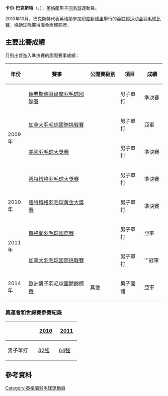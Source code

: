{{noteTA|G1=Badminton}}
{{Infobox 羽球選手
| playername              = 卡尔·巴克斯特<br/>{{lang|en|Carl Baxter}}
| image                   = 
| size                    = 
| caption                 = 
| birth_name              = 
| date_of_birth           = {{birth_date_and_age|1985|11|28}}<ref name="Personal details">{{cite web|title=Personal Details of Carl Baxter|url=http://www.badmintonengland.co.uk/text.asp?section=510&sectionTitle=Carl+Baxter|publisher=Badminton England|deadurl=yes|archiveurl=https://web.archive.org/web/20101030121353/http://badmintonengland.co.uk/text.asp?section=510&sectionTitle=Carl+Baxter|archivedate=2010-10-30|accessdate=2012-02-04}}{{en}}</ref>
| place_of_birth          = {{CAN}}[[温尼伯|温尼伯]]<ref name="Personal details"/>
| height                  = 
| weight                  = 
| event                   = 男子單打
| country                 = {{ENG}}
| years_started           = 
| handedness              = 右手<ref name="Personal details"/>
| coach                   = 
| highest_ranking         = 第25位
| date_of_highest_ranking = 2010年9月9日<ref name="Personal details"/><ref name="ranking">[http://bwfcontent.tournamentsoftware.com/ranking/player.aspx?id=4276&player=108273 BWF World Ranking - Ranking of Carl BAXTER (53119)]{{en}}</ref>
| current_ranking         = 第206位<ref name="m53119">[http://bwfcontent.tournamentsoftware.com/ranking/category.aspx?id=4276&category=472 BWF World Ranking - BWF世界排名榜 (1/3/2013) - Men's singles] {{Wayback|url=http://bwfcontent.tournamentsoftware.com/ranking/category.aspx?id=4276&category=472 |date=20190713064655 }}{{en}}</ref>
| date_of_current_ranking = 2013年1月3日
| played                  = 139勝–97負
| titles                  = 
| bwf_profile             = 27A9A874-535F-4348-B87F-60E3AE62DF19
| bwf_id                  = 53119
| updated                 = 2013年1月4日
}}
{{MedalTableTop}}
{{MedalSport | 男子[[羽毛球|羽毛球]]}}
{{MedalCountry | {{ENG}}}}
{{MedalCompetition | [[英联邦运动会|英联邦运动会]]}}
{{MedalBronze | [[2010年英联邦运动会|2010年 德里]] | [[2010年英聯邦運動會羽毛球比賽|混合團體]] }}
{{MedalCompetition | [[歐洲男女子羽毛球團體錦標賽|歐洲男女子羽毛球團體錦標賽]]}}
{{MedalSilver| [[2014年歐洲男子羽毛球團體錦標賽|2014年 巴塞爾]] | 男子團體 }}
{{MedalBottom}}
'''卡尔·巴克斯特'''（{{lang-en|'''Carl Baxter'''}}，{{bd|1985年|11月28日}}），[[英格蘭|英格蘭]]男子[[羽毛球|羽毛球]]運動員。

2010年10月，巴克斯特代表英格蘭參加[[印度|印度]][[新德里|新德里]]舉行的[[2010年英联邦运动会|英联邦运动会]][[2010年英聯邦運動會羽毛球比賽|羽毛球比賽]]，協助球隊贏得混合團體銅牌。

==主要比賽成績==
只列出曾進入準決賽的國際賽事成績：
{| class=wikitable style="text-align:center; font-size:small;" 
!width="50"|年份
!width="180"|賽事
!width="80"|公開賽級別
!width="60"|項目
!width="50"|成績
|-
!rowspan="4"|2009年
|[[2009年瑞典斯德哥爾摩羽毛球國際賽|瑞典斯德哥爾摩羽毛球國際賽]]
|{{BWFIC}}
|男子單打
|bgcolor="#b8860b"|準決賽
|-
|[[2009年加拿大羽毛球國際挑戰賽|加拿大羽毛球國際挑戰賽]]
|{{BWFIC}}
|男子單打
|bgcolor="silver"|亞軍
|-
|[[2009年美國羽毛球大獎賽|美國羽毛球大獎賽]]
|{{BWFGP}}
|男子單打
|bgcolor="#b8860b"|準決賽
|-
|[[2009年碧特博格羽毛球大獎賽|碧特博格羽毛球大獎賽]]
|{{BWFGP}}
|男子單打
|bgcolor="#b8860b"|準決賽
|-
!rowspan="1"|2010年
|[[2010年碧特博格羽毛球黃金大獎賽|碧特博格羽毛球黃金大獎賽]]
|{{BWFGPG}}
|男子單打
|bgcolor="#b8860b"|準決賽
|-
!rowspan="2"|2011年
|[[2011年蘇格蘭羽毛球國際賽|蘇格蘭羽毛球國際賽]]
|{{BWFIC}}
|男子單打
|bgcolor="silver"|亞軍
|-
|[[2011年加拿大羽毛球國際挑戰賽|加拿大羽毛球國際挑戰賽]]
|{{BWFIC}}
|男子單打
|bgcolor="gold"|'''冠軍
|-
!rowspan="1"|2014年
|[[2014年歐洲男子羽毛球團體錦標賽|歐洲男子羽毛球團體錦標賽]]
|其他
|男子團體
|bgcolor="silver"|亞軍
|}
{{BWF賽事級別索引}}

===奧運會和世錦賽參賽紀錄===
{| class=wikitable style="text-align:center; font-size:small;" 
!
!width="50"|[[2010年世界羽毛球錦標賽|2010]]
!width="50"|[[2011年世界羽毛球錦標賽|2011]]
|-
!width="80"|男子單打
|[[2010年世界羽毛球錦標賽男子單打項目|32強]]
|[[2011年世界羽毛球錦標賽男子單打項目|64強]]
|}

==參考資料==
{{Reflist}}

{{DEFAULTSORT:Baxter, Carl}}
[[Category:英格蘭羽毛球運動員|Category:英格蘭羽毛球運動員]]